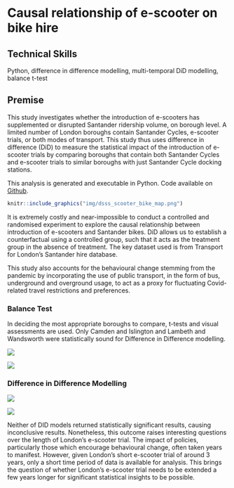 # Causal relationship of e-scooter on bike hire

## Technical Skills
Python, difference in difference modelling, multi-temporal DiD modelling, balance t-test

## Premise
This study investigates whether the introduction of e-scooters has supplemented or disrupted Santander ridership volume, on borough level. A limited number of London boroughs contain Santander Cycles, e-scooter trials, or both modes of transport. This study thus uses difference in difference (DiD) to measure the statistical impact of the introduction of e-scooter trials by comparing boroughs that contain both Santander Cycles and e-scooter trials to similar boroughs with just Santander Cycle docking stations.

This analysis is generated and executable in Python. Code available on [Github](https://github.com/asdfgukyu/dsss/blob/main/a1/DSSS_Guk_Yu.ipynb).

```r
knitr::include_graphics("img/dsss_scooter_bike_map.png")
```

It is extremely costly and near-impossible to conduct a controlled and randomised experiment to explore the causal relationship between introduction of e-scooters and Santander bikes. DiD allows us to establish a counterfactual using a controlled group, such that it acts as the treatment group in the absence of treatment. The key dataset used is from Transport for London's Santander hire database.

This study also accounts for the behavioural change stemming from the pandemic by incorporating the use of public transport, in the form of bus, underground and overground usage, to act as a proxy for fluctuating Covid-related travel restrictions and preferences.

### Balance Test
In deciding the most appropriate boroughs to compare, t-tests and visual assessments are used. Only Camden and Islington and Lambeth and Wandsworth were statistically sound for Difference in Difference modelling.

::: {layout-ncol="2"}
![](img/dsss_camden_islington.png)

![](img/dsss_lambeth_wands.png)
:::


### Difference in Difference Modelling

::: {layout-ncol="2"}
![](img/dsss_did_camdenis.png)

![](img/dsss_did_lambethwans.png)
:::

Neither of  DID models returned statistically significant results, causing inconclusive results. Nonetheless, this outcome raises interesting questions over the length of London's e-scooter trial. The impact of policies, particularly those which encourage behavioural change, often taken years to manifest. However, given London's short e-scooter trial of around 3 years, only a short time period of data is available for analysis. This brings the question of whether London's e-scooter trial needs to be extended a few years longer for significant statistical insights to be possible.


